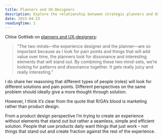 ```yaml
---
title: Planners and UX-Designers
description: Explore the relationship between strategic planners and UX designers, and learn how their different perspectives can create better solutions. Understand why product design focuses on seamless experiences rather than standout elements.
date: 2015-04-23
readingTime: 1
---
```


Chloe Gottlieb on <a href="https://www.thinkwithgoogle.com/articles/4-things-strategists-can-learn-from-ux-designers.html" target="_blank">planners and UX-designers</a>:

> &#8220;The two minds—the experience designer and the planner—are so important because as I look for pain points and things that will add value over time, the planners look for dissonance and interesting elements that will stand out. By combining these two mind-sets, we&#8217;re looking for patterns and dissonance together. It gets really juicy and really interesting.&#8221;

I do share her reasoning that different types of people (roles) will look for different solutions and pain points. Different perspectives on the same problem should ideally give a more thought through solution.

However, I think it&#8217;s clear from the quote that R/GA&#8217;s blood is marketing rather than product design.

From a product design perspective I&#8217;m trying to create an experience without elements that stand out but rather a seamless, simple and efficient solution. People that use products daily want things that just work &#8211; not things that stand out and create fraction against the rest of the experience.